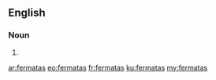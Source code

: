 ==English==

===Noun===
{{head|en|plural}}

# {{plural of|fermata|lang=en}}

[[ar:fermatas]]
[[eo:fermatas]]
[[fr:fermatas]]
[[ku:fermatas]]
[[my:fermatas]]